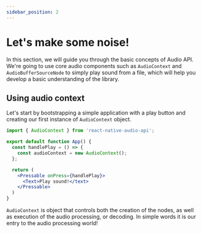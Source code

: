 ```yaml
---
sidebar_position: 2
---
```


# Let's make some noise!

In this section, we will guide you through the basic concepts of Audio API. We're going to use core audio components such as `AudioContext` and `AudioBufferSourceNode` to simply play sound from a file, which will help you develop a basic understanding of the library.

## Using audio context

Let's start by bootstrapping a simple application with a play button and creating our first instance of `AudioContext` object.

```jsx
import { AudioContext } from 'react-native-audio-api';

export default function App() {
  const handlePlay = () => {
    const audioContext = new AudioContext();
  };

  return (
    <Pressable onPress={handlePlay}>
      <Text>Play sound!</text>
    </Pressable>
  )
}
```

`AudioContext` is object that controls both the creation of the nodes, as well as execution of the audio processing, or decoding. In simple words it is our entry to the audio processing world!


##
